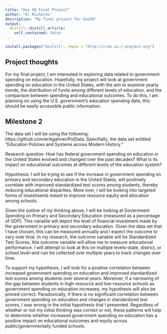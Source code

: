 ```yaml
---
title: "Gov 50 Final Project"
author: "El Richards"
description: "My final project for Gov50"
output:
  distill::distill_article:
    self_contained: false
---
```

```r
install.packages("distill", repos = "http://cran.us.r-project.org")
```

## Project thoughts
For my final project, I am interested in exploring data related to government spending on education. Hopefully, my project will look at government spending on education in the United States, with the aim to examine yearly trends, the distribution of funds among different levels of education, and the comparison between spending and educational outcomes. To do this, I am planning on using the U.S. government's education spending data, this should be easily accessible public information.

## Milestone 2
The data set I will be using the following: https://github.com/erikgahner/PolData. Specifially, the data set entitled "Education Policies and Systems across Modern History."

Research question: How has federal government spending on education in the United States evolved and changed over the past decades? What is its impact on educational outcomes at different levels of the education system?

Hypothesis: I will be trying to see if the increase in government spending on primary and secondary education in the United States, will positively correlate with improved standardized test scores among students, thereby reducing educational disparities. More over, I will be looking into targeted forms of investments meant to improve resource equity and allocation among schools.

Given the outline of my thinking above, I will be looking at Government Spending on Primary and Secondary Education (measured as a percentage of GDP). This variable will depict the level of financial investment made by the government in primary and secondary education. Given the data set that I have chosen, this can be measured annually and I expect the outcome to vary over time. In my research, the outcome variable will be Standardized Test Scores, this outcome variable will allow me to measure educational performance. I will attempt to look at this on multiple levels--state, district, or school level--and can be collected over multiple years to track changes over time.

To support my hypothesis, I will look for a positive correlation between increased government spending on education and improved standardized test scores among students over several years. Moreover, if a narrowing of the  gap between students in high-resource and low-resource schools as government spending on education increases, my hypothesis will also be proved correct. Paradoxically, if there is no significant correlation between government spending on education and changes in standardized test scores, I was wrong in the initial hypothesis that I presented. Regardless of whether or not my initial thinking was correct or not, these patterns will help to determine whether increased government spending on education has a positive impact on educational outcomes and equity across public/governmentally funded schools. 